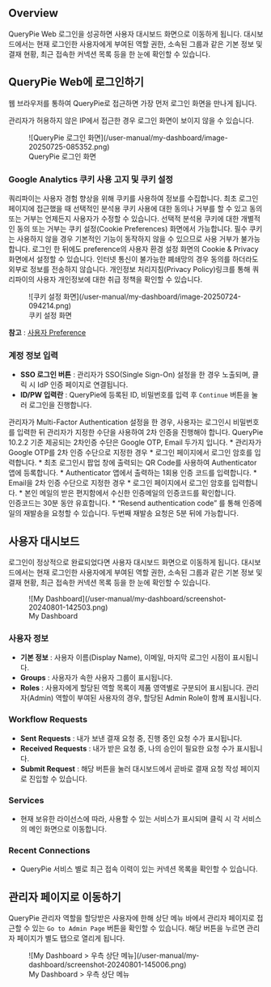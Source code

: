 
## Overview

QueryPie Web 로그인을 성공하면 사용자 대시보드 화면으로 이동하게 됩니다. 대시보드에서는 현재 로그인한 사용자에게 부여된 역할 권한, 소속된 그룹과 같은 기본 정보 및 결재 현황, 최근 접속한 커넥션 목록 등을 한 눈에 확인할 수 있습니다.

## QueryPie Web에 로그인하기

웹 브라우저를 통하여 QueryPie로 접근하면 가장 먼저 로그인 화면을 만나게 됩니다.

<Callout type="info">
관리자가 허용하지 않은 IP에서 접근한 경우 로그인 화면이 보이지 않을 수 있습니다.
</Callout>

<figure data-layout="center" data-align="center">
![QueryPie 로그인 화면](/user-manual/my-dashboard/image-20250725-085352.png)
<figcaption>
QueryPie 로그인 화면
</figcaption>
</figure>


### Google Analytics 쿠키 사용 고지 및 쿠키 설정

쿼리파이는 사용자 경험 향상을 위해 쿠키를 사용하여 정보를 수집합니다. 최초 로그인 페이지에 접근했을 때 선택적인 분석용 쿠키 사용에 대한 동의나 거부를 할 수 있고 동의 또는 거부는 언제든지 사용자가 수정할 수 있습니다. 선택적 분석용 쿠키에 대한 개별적인 동의 또는 거부는 쿠키 설정(Cookie Preferences) 화면에서 가능합니다. 필수 쿠키는 사용하지 않을 경우 기본적인 기능이 동작하지 않을 수 있으므로 사용 거부가 불가능합니다. 로그인 한 뒤에도 preference의 사용자 환경 설정 화면의 Cookie & Privacy 화면에서 설정할 수 있습니다. 인터넷 통신이 불가능한 폐쇄망의 경우 동의를 하더라도 외부로 정보를 전송하지 않습니다. 개인정보 처리지침(Privacy Policy)링크를 통해 쿼리파이의 사용자 개인정보에 대한 취급 정책을 확인할 수 있습니다. <br/>

<figure data-layout="center" data-align="center">
![쿠키 설정 화면](/user-manual/my-dashboard/image-20250724-094214.png)
<figcaption>
쿠키 설정 화면
</figcaption>
</figure>

**참고**  : [사용자 Preference](https://querypie.atlassian.net/wiki/x/ZYDpIQ#Cookie-%26-Privacy)

### 계정 정보 입력

*  **SSO 로그인 버튼**  : 관리자가 SSO(Single Sign-On) 설정을 한 경우 노출되며, 클릭 시 IdP 인증 페이지로 연결됩니다.
*  **ID/PW 입력란**  : QueryPie에 등록된 ID, 비밀번호를 입력 후 `Continue` 버튼을 눌러 로그인을 진행합니다.

<Callout type="info">
관리자가 Multi-Factor Authentication 설정을 한 경우, 사용자는 로그인시 비밀번호를 입력한 뒤 관리자가 지정한 수단을 사용하여 2차 인증을 진행해야 합니다. QueryPie 10.2.2 기준 제공되는 2차인증 수단은 Google OTP, Email 두가지 입니다.
* 관리자가 Google OTP를 2차 인증 수단으로 지정한 경우
    * 로그인 페이지에서 로그인 암호를 입력합니다.
    * 최초 로그인시 팝업 창에 출력되는 QR Code를 사용하여 Authenticator 앱에 등록합니다.
    * Authenticator 앱에서 출력하는 1회용 인증 코드를 입력합니다.
* Email을 2차 인증 수단으로 지정한 경우
    * 로그인 페이지에서 로그인 암호를 입력합니다.
    * 본인 메일의 받은 편지함에서 수신한 인증메일의 인증코드를 확인합니다. <br/>인증코드는 30분 동안 유효합니다. 
    * “Resend authentication code” 를 통해 인증메일의 재발송을 요청할 수 있습니다. 두번째 재발송 요청은 5분 뒤에 가능합니다. 
</Callout>

## 사용자 대시보드

로그인이 정상적으로 완료되었다면 사용자 대시보드 화면으로 이동하게 됩니다. 대시보드에서는 현재 로그인한 사용자에게 부여된 역할 권한, 소속된 그룹과 같은 기본 정보 및 결재 현황, 최근 접속한 커넥션 목록 등을 한 눈에 확인할 수 있습니다.

<figure data-layout="center" data-align="center">
![My Dashboard](/user-manual/my-dashboard/screenshot-20240801-142503.png)
<figcaption>
My Dashboard
</figcaption>
</figure>

### 사용자 정보

*  **기본 정보**  : 사용자 이름(Display Name), 이메일, 마지막 로그인 시점이 표시됩니다.
*  **Groups**  : 사용자가 속한 사용자 그룹이 표시됩니다.
*  **Roles**  : 사용자에게 할당된 역할 목록이 제품 영역별로 구분되어 표시됩니다. 관리자(Admin) 역할이 부여된 사용자의 경우, 할당된 Admin Role이 함께 표시됩니다.

### Workflow Requests

*  **Sent**   **Requests**  : 내가 보낸 결재 요청 중, 진행 중인 요청 수가 표시됩니다.
*  **Received**   **Requests**  : 내가 받은 요청 중, 나의 승인이 필요한 요청 수가 표시됩니다.
*  **Submit Request**  : 해당 버튼을 눌러 대시보드에서 곧바로 결재 요청 작성 페이지로 진입할 수 있습니다.

### Services

* 현재 보유한 라이선스에 따라, 사용할 수 있는 서비스가 표시되며 클릭 시 각 서비스의 메인 화면으로 이동합니다.

### Recent Connections

* QueryPie 서비스 별로 최근 접속 이력이 있는 커넥션 목록을 확인할 수 있습니다.


## 관리자 페이지로 이동하기

QueryPie 관리자 역할을 할당받은 사용자에 한해 상단 메뉴 바에서 관리자 페이지로 접근할 수 있는 `Go to Admin Page` 버튼을 확인할 수 있습니다. 해당 버튼을 누르면 관리자 페이지가 별도 탭으로 열리게 됩니다.

<figure data-layout="center" data-align="center">
![My Dashboard &gt; 우측 상단 메뉴](/user-manual/my-dashboard/screenshot-20240801-145006.png)
<figcaption>
My Dashboard &gt; 우측 상단 메뉴
</figcaption>
</figure>


